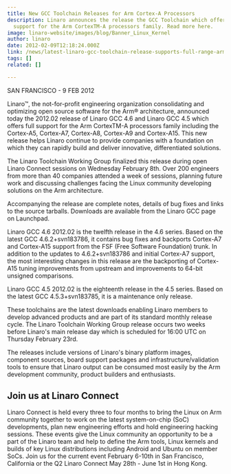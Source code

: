 ```yaml
---
title: New GCC Toolchain Releases for Arm Cortex-A Processors
description: Linaro announces the release the GCC Toolchain which offers full
  support for the Arm CortexTM-A processors family. Read more here.
image: linaro-website/images/blog/Banner_Linux_Kernel
author: linaro
date: 2012-02-09T12:18:24.000Z
link: /news/latest-linaro-gcc-toolchain-release-supports-full-range-arm-cortex-processors/
tags: []
related: []

---
```


SAN FRANCISCO - 9 FEB 2012

Linaro™, the not-for-profit engineering organization consolidating and optimizing open source software for the Arm® architecture, announced today the 2012.02 release of Linaro GCC 4.6 and Linaro GCC 4.5 which offers full support for the Arm CortexTM-A processors family including the Cortex-A5, Cortex-A7, Cortex-A8, Cortex-A9 and Cortex-A15. This new release helps Linaro continue to provide companies with a foundation on which they can rapidly build and deliver innovative, differentiated solutions.

The Linaro Toolchain Working Group finalized this release during open Linaro Connect sessions on Wednesday February 8th. Over 200 engineers from more than 40 companies attended a week of sessions, planning future work and discussing challenges facing the Linux community developing solutions on the Arm architecture.

Accompanying the release are complete notes, details of bug fixes and links to the source tarballs. Downloads are available from the Linaro GCC page on Launchpad.

Linaro GCC 4.6 2012.02 is the twelfth release in the 4.6 series. Based on the latest GCC 4.6.2+svn183786, it contains bug fixes and backports Cortex-A7 and Cortex-A15 support from the FSF (Free Software Foundation) trunk. In addition to the updates to 4.6.2+svn183786 and initial Cortex-A7 support, the most interesting changes in this release are the backporting of Cortex-A15 tuning improvements from upstream and improvements to 64-bit unsigned comparisons.

Linaro GCC 4.5 2012.02 is the eighteenth release in the 4.5 series. Based on the latest GCC 4.5.3+svn183785, it is a maintenance only release.

These toolchains are the latest downloads enabling Linaro members to develop advanced products and are part of its standard monthly release cycle. The Linaro Toolchain Working Group release occurs two weeks before Linaro's main release day which is scheduled for 16:00 UTC on Thursday February 23rd.

The releases include versions of Linaro's binary platform images, component sources, board support packages and infrastructure/validation tools to ensure that Linaro output can be consumed most easily by the Arm development community, product builders and enthusiasts.

## Join us at Linaro Connect

Linaro Connect is held every three to four months to bring the Linux on Arm community together to work on the latest system-on-chip (SoC) developments, plan new engineering efforts and hold engineering hacking sessions. These events give the Linux community an opportunity to be a part of the Linaro team and help to define the Arm tools, Linux kernels and builds of key Linux distributions including Android and Ubuntu on member SoCs. Join us for the current event February 6-10th in San Francisco, California or the Q2 Linaro Connect May 28th - June 1st in Hong Kong.
